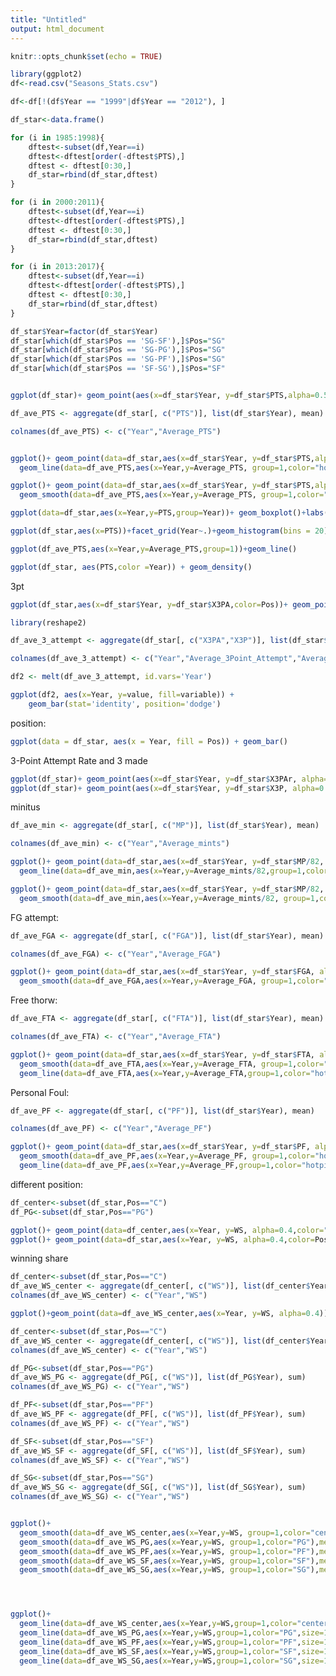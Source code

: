 ```yaml
---
title: "Untitled"
output: html_document
---
```


```r
knitr::opts_chunk$set(echo = TRUE)
```


```r
library(ggplot2)
df<-read.csv("Seasons_Stats.csv")

df<-df[!(df$Year == "1999"|df$Year == "2012"), ]

df_star<-data.frame()

```

```r

for (i in 1985:1998){
    dftest<-subset(df,Year==i)
    dftest<-dftest[order(-dftest$PTS),]
    dftest <- dftest[0:30,]
    df_star=rbind(df_star,dftest)
}

for (i in 2000:2011){
    dftest<-subset(df,Year==i)
    dftest<-dftest[order(-dftest$PTS),]
    dftest <- dftest[0:30,]
    df_star=rbind(df_star,dftest)
}

for (i in 2013:2017){
    dftest<-subset(df,Year==i)
    dftest<-dftest[order(-dftest$PTS),]
    dftest <- dftest[0:30,]
    df_star=rbind(df_star,dftest)
}
```

```r
df_star$Year=factor(df_star$Year)
df_star[which(df_star$Pos == 'SG-SF'),]$Pos="SG"
df_star[which(df_star$Pos == 'SG-PG'),]$Pos="SG"
df_star[which(df_star$Pos == 'SG-PF'),]$Pos="SG"
df_star[which(df_star$Pos == 'SF-SG'),]$Pos="SF"



```
```r
ggplot(df_star)+ geom_point(aes(x=df_star$Year, y=df_star$PTS,alpha=0.5))
```

```r
df_ave_PTS <- aggregate(df_star[, c("PTS")], list(df_star$Year), mean)

colnames(df_ave_PTS) <- c("Year","Average_PTS")


ggplot()+ geom_point(data=df_star,aes(x=df_star$Year, y=df_star$PTS,alpha=0.5))+
  geom_line(data=df_ave_PTS,aes(x=Year,y=Average_PTS, group=1,color="hotpink1",size=1))+scale_size(range=c(0.5, 2), guide=FALSE)

```


```r
ggplot()+ geom_point(data=df_star,aes(x=df_star$Year, y=df_star$PTS,alpha=0.5,color="pts"))+
  geom_smooth(data=df_ave_PTS,aes(x=Year,y=Average_PTS, group=1,color="hotpink1"),method = "loess", se = FALSE, lwd =1.5)

```

```r
ggplot(data=df_star,aes(x=Year,y=PTS,group=Year))+ geom_boxplot()+labs(title = "NBA Stars' Points Per Season", y = "Point", x = "Year")
```


```r
ggplot(df_star,aes(x=PTS))+facet_grid(Year~.)+geom_histogram(bins = 20)

```

```r

ggplot(df_ave_PTS,aes(x=Year,y=Average_PTS,group=1))+geom_line()

```


```r
ggplot(df_star, aes(PTS,color =Year)) + geom_density()
```

3pt
```r
ggplot(df_star,aes(x=df_star$Year, y=df_star$X3PA,color=Pos))+ geom_point()
```

```r
library(reshape2)

df_ave_3_attempt <- aggregate(df_star[, c("X3PA","X3P")], list(df_star$Year), mean)

colnames(df_ave_3_attempt) <- c("Year","Average_3Point_Attempt","Average_3Point_made")

df2 <- melt(df_ave_3_attempt, id.vars='Year')

ggplot(df2, aes(x=Year, y=value, fill=variable)) +
    geom_bar(stat='identity', position='dodge')
```



position:


```r

ggplot(data = df_star, aes(x = Year, fill = Pos)) + geom_bar()
```

3-Point Attempt Rate and 3 made 
```r
ggplot(df_star)+ geom_point(aes(x=df_star$Year, y=df_star$X3PAr, alpha=0.3))
ggplot(df_star)+ geom_point(aes(x=df_star$Year, y=df_star$X3P, alpha=0.3))

```





minitus 
```r

df_ave_min <- aggregate(df_star[, c("MP")], list(df_star$Year), mean)

colnames(df_ave_min) <- c("Year","Average_mints")

ggplot()+ geom_point(data=df_star,aes(x=df_star$Year, y=df_star$MP/82, alpha=0.4,color="royalblue3"))+
  geom_line(data=df_ave_min,aes(x=Year,y=Average_mints/82,group=1,color="hotpink1",size=1))+scale_size(range=c(0.5, 2), guide=FALSE)

```

```r
ggplot()+ geom_point(data=df_star,aes(x=df_star$Year, y=df_star$MP/82, alpha=0.4,color="royalblue3"))+
  geom_smooth(data=df_ave_min,aes(x=Year,y=Average_mints/82, group=1,color="hotpink1"),method = "loess", se = FALSE, lwd =1.5)
```

FG attempt:
```r
df_ave_FGA <- aggregate(df_star[, c("FGA")], list(df_star$Year), mean)

colnames(df_ave_FGA) <- c("Year","Average_FGA")

ggplot()+ geom_point(data=df_star,aes(x=df_star$Year, y=df_star$FGA, alpha=0.4,color="royalblue3"))+
  geom_smooth(data=df_ave_FGA,aes(x=Year,y=Average_FGA, group=1,color="hotpink1"),method = "loess", se = FALSE, lwd =1.5)
```

Free thorw:
```r

df_ave_FTA <- aggregate(df_star[, c("FTA")], list(df_star$Year), mean)

colnames(df_ave_FTA) <- c("Year","Average_FTA")

ggplot()+ geom_point(data=df_star,aes(x=df_star$Year, y=df_star$FTA, alpha=0.4,color="royalblue3"))+
  geom_smooth(data=df_ave_FTA,aes(x=Year,y=Average_FTA, group=1,color="hotpink1"),method = "loess", se = FALSE, lwd =1.5)+
  geom_line(data=df_ave_FTA,aes(x=Year,y=Average_FTA,group=1,color="hotpink1",size=1))+scale_size(range=c(0.5, 2), guide=FALSE)

```

Personal Foul:
```r
df_ave_PF <- aggregate(df_star[, c("PF")], list(df_star$Year), mean)

colnames(df_ave_PF) <- c("Year","Average_PF")

ggplot()+ geom_point(data=df_star,aes(x=df_star$Year, y=df_star$PF, alpha=0.4,color="royalblue3"))+
  geom_smooth(data=df_ave_PF,aes(x=Year,y=Average_PF, group=1,color="hotpink1"),method = "loess", se = FALSE, lwd =1.5)+
  geom_line(data=df_ave_PF,aes(x=Year,y=Average_PF,group=1,color="hotpink1",size=1))+scale_size(range=c(0.5, 2), guide=FALSE)
```

different position:
```r
df_center<-subset(df_star,Pos=="C")
df_PG<-subset(df_star,Pos=="PG")

ggplot()+ geom_point(data=df_center,aes(x=Year, y=WS, alpha=0.4,color="royalblue3"))
ggplot()+ geom_point(data=df_star,aes(x=Year, y=WS, alpha=0.4,color=Pos))
```
winning share
```r
df_center<-subset(df_star,Pos=="C")
df_ave_WS_center <- aggregate(df_center[, c("WS")], list(df_center$Year), mean)
colnames(df_ave_WS_center) <- c("Year","WS")

ggplot()+geom_point(data=df_ave_WS_center,aes(x=Year, y=WS, alpha=0.4))

```


```r
df_center<-subset(df_star,Pos=="C")
df_ave_WS_center <- aggregate(df_center[, c("WS")], list(df_center$Year), sum)
colnames(df_ave_WS_center) <- c("Year","WS")

df_PG<-subset(df_star,Pos=="PG")
df_ave_WS_PG <- aggregate(df_PG[, c("WS")], list(df_PG$Year), sum)
colnames(df_ave_WS_PG) <- c("Year","WS")

df_PF<-subset(df_star,Pos=="PF")
df_ave_WS_PF <- aggregate(df_PF[, c("WS")], list(df_PF$Year), sum)
colnames(df_ave_WS_PF) <- c("Year","WS")

df_SF<-subset(df_star,Pos=="SF")
df_ave_WS_SF <- aggregate(df_SF[, c("WS")], list(df_SF$Year), sum)
colnames(df_ave_WS_SF) <- c("Year","WS")

df_SG<-subset(df_star,Pos=="SG")
df_ave_WS_SG <- aggregate(df_SG[, c("WS")], list(df_SG$Year), sum)
colnames(df_ave_WS_SG) <- c("Year","WS")


ggplot()+
  geom_smooth(data=df_ave_WS_center,aes(x=Year,y=WS, group=1,color="center"),method = "loess", se = FALSE, lwd =1.5)+
  geom_smooth(data=df_ave_WS_PG,aes(x=Year,y=WS, group=1,color="PG"),method = "loess", se = FALSE, lwd =1.5)+
  geom_smooth(data=df_ave_WS_PF,aes(x=Year,y=WS, group=1,color="PF"),method = "loess", se = FALSE, lwd =1.5)+
  geom_smooth(data=df_ave_WS_SF,aes(x=Year,y=WS, group=1,color="SF"),method = "loess", se = FALSE, lwd =1.5)+
  geom_smooth(data=df_ave_WS_SG,aes(x=Year,y=WS, group=1,color="SG"),method = "loess", se = FALSE, lwd =1.5)




ggplot()+
  geom_line(data=df_ave_WS_center,aes(x=Year,y=WS,group=1,color="center",size=1))+scale_size(range=c(0.5, 2), guide=FALSE)+
  geom_line(data=df_ave_WS_PG,aes(x=Year,y=WS,group=1,color="PG",size=1))+
  geom_line(data=df_ave_WS_PF,aes(x=Year,y=WS,group=1,color="PF",size=1))+
  geom_line(data=df_ave_WS_SF,aes(x=Year,y=WS,group=1,color="SF",size=1))+
  geom_line(data=df_ave_WS_SG,aes(x=Year,y=WS,group=1,color="SG",size=1))







```

